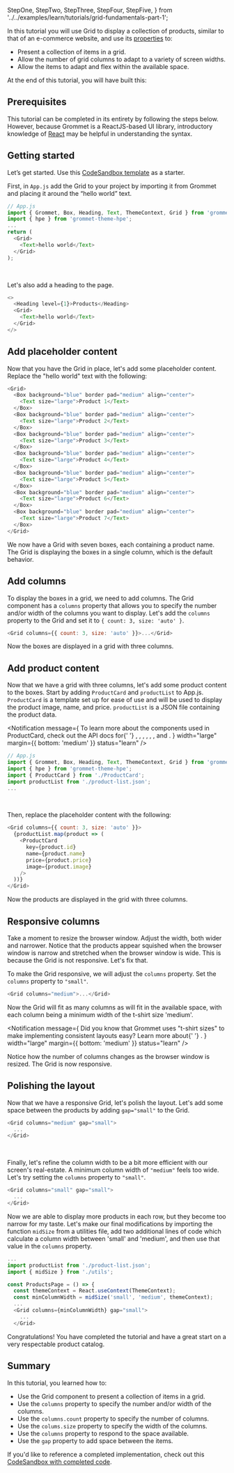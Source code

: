   StepOne,
  StepTwo,
  StepThree,
  StepFour,
  StepFive,
} from '../../examples/learn/tutorials/grid-fundamentals-part-1';

In this tutorial you will use Grid to display a collection of products, similar to
that of an e-commerce website, and use its [properties](https://v2.grommet.io/grid?theme=hpe#props)
to:

- Present a collection of items in a grid.
- Allow the number of grid columns to adapt to a variety of screen widths.
- Allow the items to adapt and flex within the available space.

At the end of this tutorial, you will have built this:

<!-- show example of product cards in a grid -->

## Prerequisites

This tutorial can be completed in its entirety by following the steps below. However,
because Grommet is a ReactJS-based UI library, introductory knowledge of
[React](https://reactjs.org/docs/getting-started.html) may be helpful in understanding
the syntax.

## Getting started

Let’s get started. Use this [CodeSandbox template](https://codesandbox.io/s/grid-fundamentals-part-one-starter-ljmks2?file=/src/App.js) as a starter.

First, in `App.js` add the Grid to your project by importing it from Grommet and
placing it around the “hello world” text.

```js
// App.js
import { Grommet, Box, Heading, Text, ThemeContext, Grid } from 'grommet';
import { hpe } from 'grommet-theme-hpe';
...
return (
  <Grid>
    <Text>hello world</Text>
  </Grid>
);
```

<br />

Let's also add a heading to the page.

```js
<>
  <Heading level={1}>Products</Heading>
  <Grid>
    <Text>hello world</Text>
  </Grid>
</>
```

## Add placeholder content

Now that you have the Grid in place, let's add some placeholder content. Replace the
"hello world" text with the following:

```js
<Grid>
  <Box background="blue" border pad="medium" align="center">
    <Text size="large">Product 1</Text>
  </Box>
  <Box background="blue" border pad="medium" align="center">
    <Text size="large">Product 2</Text>
  </Box>
  <Box background="blue" border pad="medium" align="center">
    <Text size="large">Product 3</Text>
  </Box>
  <Box background="blue" border pad="medium" align="center">
    <Text size="large">Product 4</Text>
  </Box>
  <Box background="blue" border pad="medium" align="center">
    <Text size="large">Product 5</Text>
  </Box>
  <Box background="blue" border pad="medium" align="center">
    <Text size="large">Product 6</Text>
  </Box>
  <Box background="blue" border pad="medium" align="center">
    <Text size="large">Product 7</Text>
  </Box>
</Grid>
```

We now have a Grid with seven boxes, each containing a product name. The Grid is
displaying the boxes in a single column, which is the default behavior.

## Add columns

To display the boxes in a grid, we need to add columns. The Grid component has a
`columns` property that allows you to specify the number and/or width of the
columns you want to display. Let's add the `columns` property to the Grid and set
it to `{ count: 3, size: 'auto' }`.

```js
<Grid columns={{ count: 3, size: 'auto' }}>...</Grid>
```

Now the boxes are displayed in a grid with three columns.

<StepOne />

## Add product content

Now that we have a grid with three columns, let's add some product content to the
boxes. Start by adding `ProductCard` and `productList` to App.js. `ProductCard` is
a template set up for ease of use and will be used to display the product image, name,
and price. `productList` is a JSON file containing the product data.

<Notification
  message={
    <Paragraph fill margin="none">
      To learn more about the components used in ProductCard, check out the API
      docs for{' '}
      <Anchor
        href="https://v2.grommet.io/card"
        target="_blank"
        rel="noopener noreferrer"
        label="Card"
      />
      , <Anchor
        href="https://v2.grommet.io/box"
        target="_blank"
        rel="noopener noreferrer"
        label="Box"
      />, <Anchor
        href="https://v2.grommet.io/button"
        target="_blank"
        rel="noopener noreferrer"
        label="Button"
      />, <Anchor
        href="https://v2.grommet.io/heading"
        target="_blank"
        rel="noopener noreferrer"
        label="Heading"
      />, <Anchor
        href="https://v2.grommet.io/image"
        target="_blank"
        rel="noopener noreferrer"
        label="Image"
      />, <Anchor
        href="https://v2.grommet.io/paragraph"
        target="_blank"
        rel="noopener noreferrer"
        label="Paragraph"
      />, and <Anchor
        href="https://v2.grommet.io/text"
        target="_blank"
        rel="noopener noreferrer"
        label="Text"
      />.
    </Paragraph>
  }
  width="large"
  margin={{ bottom: 'medium' }}
  status="learn"
/>

```js
// App.js
import { Grommet, Box, Heading, Text, ThemeContext, Grid } from 'grommet';
import { hpe } from 'grommet-theme-hpe';
import { ProductCard } from './ProductCard';
import productList from './product-list.json';
...
```

<br />

Then, replace the placeholder content with the following:

```js
<Grid columns={{ count: 3, size: 'auto' }}>
  {productList.map(product => (
    <ProductCard
      key={product.id}
      name={product.name}
      price={product.price}
      image={product.image}
    />
  ))}
</Grid>
```

Now the products are displayed in the grid with three columns.

<StepTwo />

## Responsive columns

Take a moment to resize the browser window. Adjust the width, both wider and narrower. Notice
that the products appear squished when the browser window is narrow and stretched when the
browser window is wide. This is because the Grid is not responsive. Let's fix that.

To make the Grid responsive, we will adjust the `columns` property. Set the `columns` property
to `"small"`.

```js
<Grid columns="medium">...</Grid>
```

Now the Grid will fit as many columns as will fit in the available space, with each column
being a minimum width of the t-shirt size 'medium'.

<Notification
  message={
    <Paragraph fill margin="none">
      Did you know that Grommet uses "t-shirt sizes" to make implementing
      consistent layouts easy? Learn more about{' '}
      <Anchor href="/foundation/tshirt-sizing" label="t-shirt sizing" />.
    </Paragraph>
  }
  width="large"
  margin={{ bottom: 'medium' }}
  status="learn"
/>

Notice how the number of columns changes as the browser window is resized. The Grid is now
responsive.

<StepThree />

## Polishing the layout

Now that we have a responsive Grid, let's polish the layout. Let's add some space
between the products by adding `gap="small"` to the Grid.

```js
<Grid columns="medium" gap="small">
  ...
</Grid>
```

<StepFour />

<br />

Finally, let's refine the column width to be a bit more efficient with our screen's
real-estate. A minimum column width of `"medium"` feels too wide. Let's try setting
the `columns` property to `"small"`.

```js
<Grid columns="small" gap="small">
  ...
</Grid>
```

Now we are able to display more products in each row, but they become too narrow for my
taste. Let's make our final modifications by importing the function `midSize` from a
utilities file, add two additional lines of code which calculate a column width between
'small' and 'medium', and then use that value in the `columns` property.

```js
...
import productList from './product-list.json';
import { midSize } from './utils';

const ProductsPage = () => {
  const themeContext = React.useContext(ThemeContext);
  const minColumnWidth = midSize('small', 'medium', themeContext);
  ...
  <Grid columns={minColumnWidth} gap="small">
    ...
  </Grid>
```

Congratulations! You have completed the tutorial and have a great start on a very
respectable product catalog.

<StepFive />

## Summary

In this tutorial, you learned how to:

- Use the Grid component to present a collection of items in a grid.
- Use the `columns` property to specify the number and/or width of the columns.
- Use the `columns.count` property to specify the number of columns.
- Use the `colums.size` property to specify the width of the columns.
- Use the `columns` property to respond to the space available.
- Use the `gap` property to add space between the items.

If you'd like to reference a completed implementation, check out this [CodeSandbox with completed code](https://codesandbox.io/s/grid-fundamentals-part-one-complete-h9zc75?file=/src/App.js).
